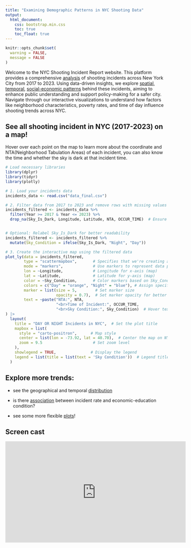 ```yaml
---
title: "Examining Demographic Patterns in NYC Shooting Data"
output: 
  html_document:
    css: bootstrap.min.css
    toc: true
    toc_float: true
---
```



```r
knitr::opts_chunk$set(
  warning = FALSE,  
  message = FALSE   
)
```

Welcome to the NYC Shooting Incident Report website. This platform provides a comprehensive [analysis](Final_Report.html) of shooting incidents across New York City from 2017 to 2023. Using data-driven insights, we explore [spatial, temporal](descriptive_statistics.html), [social-economic patterns](Poverty_Education.html) behind these incidents, aiming to enhance public understanding and support policy-making for a safer city. Navigate through our interactive visualizations to understand how factors like neighborhood characteristics, poverty rates, and time of day influence shooting trends across NYC.



## See all shooting incident in NYC (2017-2023) on a map!

Hover over each point on the map to learn more about the coordinate and NTA(Neighborhood Tabulation Areas) of each incident, you can also know the time and whether the sky is dark at that incident time.

```r
# Load necessary libraries
library(dplyr)
library(tidyr)
library(plotly)

# 1. Load your incidents data
incidents_data <- read.csv("data_final.csv")

# 2. Filter data from 2017 to 2023 and remove rows with missing values in key columns
incidents_filtered <- incidents_data %>%
  filter(Year >= 2017 & Year <= 2023) %>%
  drop_na(Sky_Is_Dark, Longitude, Latitude, NTA, OCCUR_TIME)  # Ensure essential columns have no NA


# Optional: Relabel Sky_Is_Dark for better readability
incidents_filtered <- incidents_filtered %>%
  mutate(Sky_Condition = ifelse(Sky_Is_Dark, "Night", "Day"))

# 3. Create the interactive map using the filtered data
plot_ly(data = incidents_filtered, 
        type = "scattermapbox",       # Specifies that we're creating a Mapbox scatter plot
        mode = "markers",             # Use markers to represent data points
        lon = ~Longitude,             # Longitude for x-axis (map)
        lat = ~Latitude,              # Latitude for y-axis (map)
        color = ~Sky_Condition,       # Color markers based on Sky_Condition
        colors = c("Day" = "orange", "Night" = "blue"), # Assign specific colors
        marker = list(size = 5,        # Set marker size
                      opacity = 0.7),  # Set marker opacity for better visibility
        text = ~paste("NTA:", NTA,
                      "<br>Time of Incident:", OCCUR_TIME,
                      "<br>Sky Condition:", Sky_Condition)  # Hover text
) |> 
  layout(
    title = "DAY OR NIGHT Incidents in NYC",  # Set the plot title
    mapbox = list(
      style = "carto-positron",      # Map style
      center = list(lon = -73.92, lat = 40.70),  # Center the map on NYC
      zoom = 9.5                      # Set zoom level
    ),
    showlegend = TRUE,               # Display the legend
    legend = list(title = list(text = 'Sky Condition'))  # Legend title
  )

```

## Explore more trends:

* see the geographical and temporal [distribution](descriptive_statistics.html)

* is there [association](https://zz3309.shinyapps.io/poverty_education/) between incident rate and economic-education condition?

* see some more flexible [plots](https://zz3309.shinyapps.io/nyc_shooting_incident_shiny_dashboard/)!

## Screen cast 

<iframe width="560" height="315" src="https://www.youtube.com/embed/6y5CqAHxGX0" frameborder="0" allow="accelerometer; autoplay; clipboard-write; encrypted-media; gyroscope; picture-in-picture" allowfullscreen></iframe>